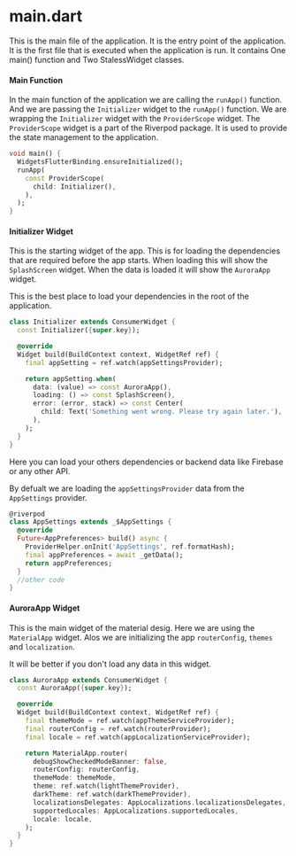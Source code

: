 # main.dart

This is the main file of the application. It is the entry point of the application. It is the first file that is executed when the application is run. It contains One main() function and Two StalessWidget classes.

#### Main Function

In the main function of the application we are calling the `runApp()` function. And we are passing the `Initializer` widget to the `runApp()` function. We are wrapping the `Initializer` widget with the `ProviderScope` widget. The `ProviderScope` widget is a part of the Riverpod package. It is used to provide the state management to the application.

```dart
void main() {
  WidgetsFlutterBinding.ensureInitialized();
  runApp(
    const ProviderScope(
      child: Initializer(),
    ),
  );
}
```

#### Initializer Widget

This is the starting widget of the app. This is for loading the dependencies that are required before the app starts.
When loading this will show the `SplashScreen` widget. When the data is loaded it will show the `AuroraApp` widget.


<Callout type="info">
  This is the best place to load your dependencies in the root of the
  application.
</Callout>

```dart
class Initializer extends ConsumerWidget {
  const Initializer({super.key});

  @override
  Widget build(BuildContext context, WidgetRef ref) {
    final appSetting = ref.watch(appSettingsProvider);

    return appSetting.when(
      data: (value) => const AuroraApp(),
      loading: () => const SplashScreen(),
      error: (error, stack) => const Center(
        child: Text('Something went wrong. Please try again later.'),
      ),
    );
  }
}
```

Here you can load your others dependencies or backend data like Firebase or any other API.

By defualt we are loading the `appSettingsProvider` data from the `AppSettings` provider.

```dart
@riverpod
class AppSettings extends _$AppSettings {
  @override
  Future<AppPreferences> build() async {
    ProviderHelper.onInit('AppSettings', ref.formatHash);
    final appPreferences = await _getData();
    return appPreferences;
  }
  //other code
}
```

#### AuroraApp Widget

This is the main widget of the material desig. Here we are using the `MaterialApp` widget. Alos we are initializing the app `routerConfig`, `themes` and `localization`.

<Callout type="warning">
  It will be better if you don't load any data in this widget.
</Callout>

```dart
class AuroraApp extends ConsumerWidget {
  const AuroraApp({super.key});

  @override
  Widget build(BuildContext context, WidgetRef ref) {
    final themeMode = ref.watch(appThemeServiceProvider);
    final routerConfig = ref.watch(routerProvider);
    final locale = ref.watch(appLocalizationServiceProvider);

    return MaterialApp.router(
      debugShowCheckedModeBanner: false,
      routerConfig: routerConfig,
      themeMode: themeMode,
      theme: ref.watch(lightThemeProvider),
      darkTheme: ref.watch(darkThemeProvider),
      localizationsDelegates: AppLocalizations.localizationsDelegates,
      supportedLocales: AppLocalizations.supportedLocales,
      locale: locale,
    );
  }
}
```
